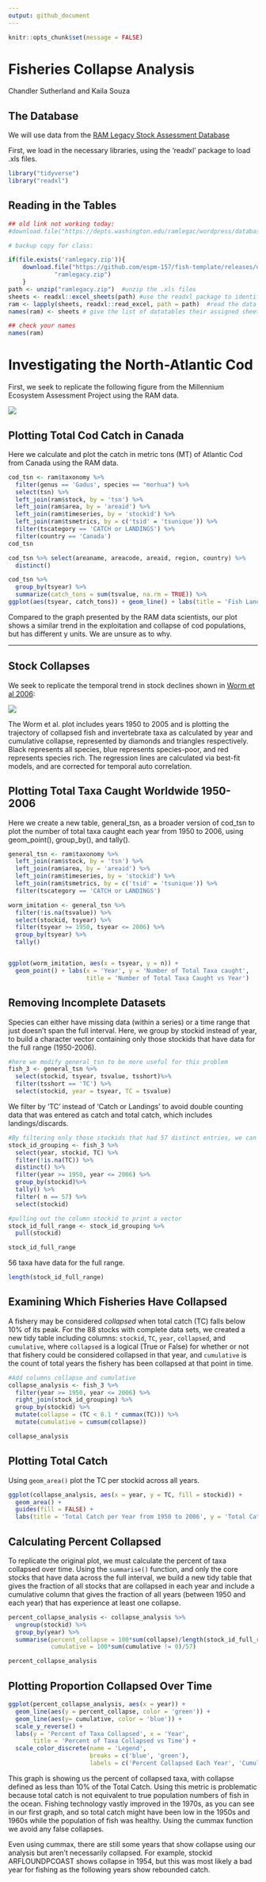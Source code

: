 ---
output: github_document
---

```{r include = FALSE}
knitr::opts_chunk$set(message = FALSE)
```

# Fisheries Collapse Analysis 
Chandler Sutherland and Kaila Souza 

## The Database

We will use data from the [RAM Legacy Stock Assessment Database](http://ramlegacy.marinebiodiversity.ca/ram-legacy-stock-assessment-database)

First, we load in the necessary libraries, using the 'readxl' package to load .xls files.  

```{r message = FALSE}
library("tidyverse")
library("readxl")
```

## Reading in the Tables

```{r}
## old link not working today:
#download.file("https://depts.washington.edu/ramlegac/wordpress/databaseVersions/RLSADB_v3.0_(assessment_data_only)_excel.zip", 

# backup copy for class:

if(file.exists('ramlegacy.zip')){
    download.file("https://github.com/espm-157/fish-template/releases/download/data/ramlegacy.zip", 
             "ramlegacy.zip")
    }
path <- unzip("ramlegacy.zip")  #unzip the .xls files
sheets <- readxl::excel_sheets(path) #use the readxl package to identify sheet names 
ram <- lapply(sheets, readxl::read_excel, path = path)  #read the data from all 3 sheets into a list
names(ram) <- sheets # give the list of datatables their assigned sheet names

## check your names
names(ram)
```

# Investigating the North-Atlantic Cod

First, we seek to replicate the following figure from the Millennium Ecosystem Assessment Project using the RAM data. 

![](https://github.com/espm-157/website/raw/master/static/img/cod.jpg)

## Plotting Total Cod Catch in Canada

Here we calculate and plot the catch in metric tons (MT) of Atlantic Cod from Canada using the RAM data. 

```{r}
cod_tsn <- ram$taxonomy %>%
  filter(genus == 'Gadus', species == "morhua") %>%
  select(tsn) %>%
  left_join(ram$stock, by = 'tsn') %>%
  left_join(ram$area, by = 'areaid') %>%
  left_join(ram$timeseries, by = 'stockid') %>%
  left_join(ram$tsmetrics, by = c('tsid' = 'tsunique')) %>%
  filter(tscategory == 'CATCH or LANDINGS') %>%
  filter(country == 'Canada')
cod_tsn

cod_tsn %>% select(areaname, areacode, areaid, region, country) %>%
  distinct()

```


```{r}
cod_tsn %>%
  group_by(tsyear) %>%
  summarize(catch_tons = sum(tsvalue, na.rm = TRUE)) %>%
ggplot(aes(tsyear, catch_tons)) + geom_line() + labs(title = 'Fish Landings by Year', x = 'Year', y= 'Catch in Metric Tons')

``` 

Compared to the graph presented by the RAM data scientists, our plot shows a similar trend in the exploitation and collapse of cod populations, but has different y units. We are unsure as to why. 

------

## Stock Collapses

We seek to replicate the temporal trend in stock declines shown in [Worm et al 2006](http://doi.org/10.1126/science.1132294):

![](https://espm-157.carlboettiger.info/img/worm2006.jpg)

The Worm et al. plot includes years 1950 to 2005 and is plotting the trajectory of collapsed fish and invertebrate taxa as calculated by year and cumulative collapse, represented by diamonds and triangles respectively. Black represents all species, blue represents species-poor, and red represents species rich. The regression lines are calculated via best-fit models, and are corrected for temporal auto correlation.  

## Plotting Total Taxa Caught Worldwide 1950-2006

Here we create a new table, general_tsn, as a broader version of cod_tsn to plot the number of total taxa caught each year from 1950 to 2006, using geom_point(), group_by(), and tally(). 

```{r}
general_tsn <- ram$taxonomy %>%
  left_join(ram$stock, by = 'tsn') %>%
  left_join(ram$area, by = 'areaid') %>%
  left_join(ram$timeseries, by = 'stockid') %>%
  left_join(ram$tsmetrics, by = c('tsid' = 'tsunique')) %>%
  filter(tscategory == 'CATCH or LANDINGS') 

worm_imitation <- general_tsn %>% 
  filter(!is.na(tsvalue)) %>%
  select(stockid, tsyear) %>%
  filter(tsyear >= 1950, tsyear <= 2006) %>%
  group_by(tsyear) %>%
  tally()


ggplot(worm_imitation, aes(x = tsyear, y = n)) + 
  geom_point() + labs(x = 'Year', y = 'Number of Total Taxa caught', 
                      title = 'Number of Total Taxa Caught vs Year')

```

## Removing Incomplete Datasets

Species can either have missing data (within a series) or a time range 
that just doesn't span the full interval. Here, we group by stockid instead of year, to build a character vector containing only those stockids that have data for the full range (1950-2006).

```{r}
#here we modify general_tsn to be more useful for this problem
fish_3 <- general_tsn %>%
  select(stockid, tsyear, tsvalue, tsshort)%>%
  filter(tsshort == 'TC') %>%
  select(stockid, year = tsyear, TC = tsvalue)
```

We filter by 'TC' instead of 'Catch or Landings' to avoid double counting data that was entered as catch and total catch, which includes landings/discards. 

```{r}

#By filtering only those stockids that had 57 distinct entries, we can create a table of just those that have the full range 
stock_id_grouping <- fish_3 %>% 
  select(year, stockid, TC) %>%
  filter(!is.na(TC)) %>%
  distinct() %>%
  filter(year >= 1950, year <= 2006) %>%
  group_by(stockid)%>%
  tally() %>%
  filter( n == 57) %>%
  select(stockid)

#pulling out the column stockid to print a vector
stock_id_full_range <- stock_id_grouping %>%
  pull(stockid)

stock_id_full_range

```

56 taxa have data for the full range. 

```{r}
length(stock_id_full_range)
```
## Examining Which Fisheries Have Collapsed

A fishery may be considered *collapsed* when total catch (TC) falls
below 10% of its peak. For the 88 stocks with complete data sets, we created a new tidy table including columns: `stockid`, `TC`, `year`, `collapsed`, and `cumulative`, where `collapsed` is a logical (True or False) for whether or not that fishery could be considered collapsed in that year, and `cumulative` is the count of total years the fishery has been collapsed at that point in time. 



```{r}
#Add columns collapse and cumulative
collapse_analysis <- fish_3 %>% 
  filter(year >= 1950, year <= 2006) %>%
  right_join(stock_id_grouping) %>%
  group_by(stockid) %>%
  mutate(collapse = (TC < 0.1 * cummax(TC))) %>%
  mutate(cumulative = cumsum(collapse))  

collapse_analysis

```

## Plotting Total Catch

Using `geom_area()` plot the TC per stockid across all years. 
```{r}
ggplot(collapse_analysis, aes(x = year, y = TC, fill = stockid)) + 
  geom_area() + 
  guides(fill = FALSE) +
  labs(title = 'Total Catch per Year from 1950 to 2006', y = 'Total Catch (MT)')
```

## Calculating Percent Collapsed

To replicate the original plot, we must calculate the percent of taxa 
collapsed over time.
Using the `summarise()` function, and only the core stocks that have data 
across the full interval, we build a new tidy table
that gives the fraction of all stocks that are collapsed in each year and 
include a cumulative column that gives the fraction of all years (between 1950 and each year)
that has experience at least one collapse. 


```{r}
percent_collapse_analysis <- collapse_analysis %>% 
  ungroup(stockid) %>%
  group_by(year) %>%
  summarise(percent_collapse = 100*sum(collapse)/length(stock_id_full_range), 
            cumulative = 100*sum(cumulative != 0)/57)

percent_collapse_analysis
```

## Plotting Proportion Collapsed Over Time 


```{r}
ggplot(percent_collapse_analysis, aes(x = year)) + 
  geom_line(aes(y = percent_collapse, color = 'green')) + 
  geom_line(aes(y= cumulative, color = 'blue')) +
  scale_y_reverse() + 
  labs(y = 'Percent of Taxa Collapsed', x = 'Year', 
       title = 'Percent of Taxa Collapsed vs Time') + 
  scale_color_discrete(name = 'Legend', 
                       breaks = c('blue', 'green'), 
                       labels = c('Percent Collapsed Each Year', 'Cumulative Collapsed'))

```

This graph is showing us the percent of collapsed taxa, with collapse defined as less than 10% of the Total Catch. Using this metric is problematic because total catch is not equivalent to true population numbers of fish in the ocean. Fishing technology vastly improved in the 1970s, as you can see in our first graph, and so total catch might have been low in the 1950s and 1960s while the population of fish was healthy. Using the cummax function we avoid any false collapses. 

Even using cummax, there are still some years that show collapse using our analysis but aren't necessarily collapsed. For example, stockid ARFLOUNDPCOAST shows collapse in 1954, but this was most likely a bad year for fishing as the following years show rebounded catch. 

